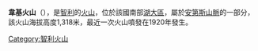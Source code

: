 {{Coord|42|22|36|S|72|34|41|W|display=title|type:mountain}}

'''韋基火山'''（{{lang-es|Volcán Huequi}}），是[[智利|智利]]的[[火山|火山]]，位於該國南部[[湖大區|湖大區]]，屬於[[安第斯山脈|安第斯山脈]]的一部分，該火山海拔高度1,318米，最近一次火山噴發在1920年發生。

{{Chile-geo-stub}}
[[Category:智利火山|Category:智利火山]]